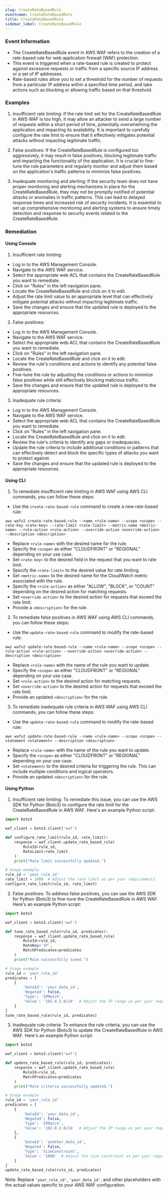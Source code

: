```yaml
--- 
slug: CreateRateBasedRule
eventname: CreateRateBasedRule
title: CreateRateBasedRule
sidebar_label: CreateRateBasedRule
---
```

                       
### Event Information

- The CreateRateBasedRule event in AWS WAF refers to the creation of a rate-based rule for web application firewall (WAF) protection.
- This event is triggered when a rate-based rule is created to protect against excessive requests or traffic from a specific source IP address or a set of IP addresses.
- Rate-based rules allow you to set a threshold for the number of requests from a particular IP address within a specified time period, and take actions such as blocking or allowing traffic based on that threshold.


### Examples

1. Insufficient rate limiting: If the rate limit set for the CreateRateBasedRule in AWS WAF is too high, it may allow an attacker to send a large number of requests within a short period of time, potentially overwhelming the application and impacting its availability. It is important to carefully configure the rate limit to ensure that it effectively mitigates potential attacks without impacting legitimate traffic.

2. False positives: If the CreateRateBasedRule is configured too aggressively, it may result in false positives, blocking legitimate traffic and impacting the functionality of the application. It is crucial to fine-tune the rule parameters and regularly monitor and adjust them based on the application's traffic patterns to minimize false positives.

3. Inadequate monitoring and alerting: If the security team does not have proper monitoring and alerting mechanisms in place for the CreateRateBasedRule, they may not be promptly notified of potential attacks or anomalies in traffic patterns. This can lead to delayed response times and increased risk of security incidents. It is essential to set up comprehensive monitoring and alerting systems to ensure timely detection and response to security events related to the CreateRateBasedRule.

### Remediation

#### Using Console

1. Insufficient rate limiting:
- Log in to the AWS Management Console.
- Navigate to the AWS WAF service.
- Select the appropriate web ACL that contains the CreateRateBasedRule you want to remediate.
- Click on "Rules" in the left navigation pane.
- Locate the CreateRateBasedRule and click on it to edit.
- Adjust the rate limit value to an appropriate level that can effectively mitigate potential attacks without impacting legitimate traffic.
- Save the changes and ensure that the updated rule is deployed to the appropriate resources.

2. False positives:
- Log in to the AWS Management Console.
- Navigate to the AWS WAF service.
- Select the appropriate web ACL that contains the CreateRateBasedRule you want to remediate.
- Click on "Rules" in the left navigation pane.
- Locate the CreateRateBasedRule and click on it to edit.
- Review the rule's conditions and actions to identify any potential false positives.
- Fine-tune the rule by adjusting the conditions or actions to minimize false positives while still effectively blocking malicious traffic.
- Save the changes and ensure that the updated rule is deployed to the appropriate resources.

3. Inadequate rule criteria:
- Log in to the AWS Management Console.
- Navigate to the AWS WAF service.
- Select the appropriate web ACL that contains the CreateRateBasedRule you want to remediate.
- Click on "Rules" in the left navigation pane.
- Locate the CreateRateBasedRule and click on it to edit.
- Review the rule's criteria to identify any gaps or inadequacies.
- Update the rule criteria to include additional conditions or patterns that can effectively detect and block the specific types of attacks you want to protect against.
- Save the changes and ensure that the updated rule is deployed to the appropriate resources.

#### Using CLI

1. To remediate insufficient rate limiting in AWS WAF using AWS CLI commands, you can follow these steps:

- Use the `create-rate-based-rule` command to create a new rate-based rule:
```
aws wafv2 create-rate-based-rule --name <rule-name> --scope <scope> --rate-key <rate-key> --rate-limit <rate-limit> --metric-name <metric-name> --rule-action <rule-action> --override-action <override-action> --description <description>
```
- Replace `<rule-name>` with the desired name for the rule.
- Specify the `<scope>` as either "CLOUDFRONT" or "REGIONAL" depending on your use case.
- Set `<rate-key>` to the desired field in the request that you want to rate limit.
- Specify the `<rate-limit>` to the desired value for rate limiting.
- Set `<metric-name>` to the desired name for the CloudWatch metric associated with the rule.
- Specify the `<rule-action>` as either "ALLOW", "BLOCK", or "COUNT" depending on the desired action for matching requests.
- Set `<override-action>` to the desired action for requests that exceed the rate limit.
- Provide a `<description>` for the rule.

2. To remediate false positives in AWS WAF using AWS CLI commands, you can follow these steps:

- Use the `update-rate-based-rule` command to modify the rate-based rule:
```
aws wafv2 update-rate-based-rule --name <rule-name> --scope <scope> --rule-action <rule-action> --override-action <override-action> --description <description>
```
- Replace `<rule-name>` with the name of the rule you want to update.
- Specify the `<scope>` as either "CLOUDFRONT" or "REGIONAL" depending on your use case.
- Set `<rule-action>` to the desired action for matching requests.
- Set `<override-action>` to the desired action for requests that exceed the rate limit.
- Provide an updated `<description>` for the rule.

3. To remediate inadequate rule criteria in AWS WAF using AWS CLI commands, you can follow these steps:

- Use the `update-rate-based-rule` command to modify the rate-based rule:
```
aws wafv2 update-rate-based-rule --name <rule-name> --scope <scope> --statement <statement> --description <description>
```
- Replace `<rule-name>` with the name of the rule you want to update.
- Specify the `<scope>` as either "CLOUDFRONT" or "REGIONAL" depending on your use case.
- Set `<statement>` to the desired criteria for triggering the rule. This can include multiple conditions and logical operators.
- Provide an updated `<description>` for the rule.

#### Using Python

1. Insufficient rate limiting: To remediate this issue, you can use the AWS SDK for Python (Boto3) to configure the rate limit for the CreateRateBasedRule in AWS WAF. Here's an example Python script:

```python
import boto3

waf_client = boto3.client('waf')

def configure_rate_limit(rule_id, rate_limit):
    response = waf_client.update_rate_based_rule(
        RuleId=rule_id,
        RateLimit=rate_limit
    )
    print("Rate limit successfully updated.")

# Usage example
rule_id = 'your_rule_id'
rate_limit = 1000  # Adjust the rate limit as per your requirements
configure_rate_limit(rule_id, rate_limit)
```

2. False positives: To address false positives, you can use the AWS SDK for Python (Boto3) to fine-tune the CreateRateBasedRule in AWS WAF. Here's an example Python script:

```python
import boto3

waf_client = boto3.client('waf')

def tune_rate_based_rule(rule_id, predicates):
    response = waf_client.update_rate_based_rule(
        RuleId=rule_id,
        RateKey='IP',
        MatchPredicates=predicates
    )
    print("Rule successfully tuned.")

# Usage example
rule_id = 'your_rule_id'
predicates = [
    {
        'DataId': 'your_data_id',
        'Negated': False,
        'Type': 'IPMatch',
        'Value': '192.0.2.0/24'  # Adjust the IP range as per your requirements
    }
]
tune_rate_based_rule(rule_id, predicates)
```

3. Inadequate rule criteria: To enhance the rule criteria, you can use the AWS SDK for Python (Boto3) to update the CreateRateBasedRule in AWS WAF. Here's an example Python script:

```python
import boto3

waf_client = boto3.client('waf')

def update_rate_based_rule(rule_id, predicates):
    response = waf_client.update_rate_based_rule(
        RuleId=rule_id,
        MatchPredicates=predicates
    )
    print("Rule criteria successfully updated.")

# Usage example
rule_id = 'your_rule_id'
predicates = [
    {
        'DataId': 'your_data_id',
        'Negated': False,
        'Type': 'IPMatch',
        'Value': '192.0.2.0/24'  # Adjust the IP range as per your requirements
    },
    {
        'DataId': 'another_data_id',
        'Negated': False,
        'Type': 'SizeConstraint',
        'Value': '1000'  # Adjust the size constraint as per your requirements
    }
]
update_rate_based_rule(rule_id, predicates)
```

Note: Replace `'your_rule_id'`, `'your_data_id'`, and other placeholders with the actual values specific to your AWS WAF configuration.


 